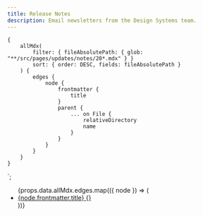 ```yaml
---
title: Release Notes
description: Email newsletters from the Design Systems team.
---
```



    {
        allMdx(
            filter: { fileAbsolutePath: { glob: "**/src/pages/updates/notes/20*.mdx" } }
            sort: { order: DESC, fields: fileAbsolutePath }
        ) {
            edges {
                node {
                    frontmatter {
                        title
                    }
                    parent {
                        ... on File {
                            relativeDirectory
                            name
                        }
                    }
                }
            }
        }
    }
`;

<UL>
    {props.data.allMdx.edges.map(({ node }) => (
        <LI key={node.parent.name}>
            <a href={`/updates/notes/${node.parent.name}/`}>
                {node.frontmatter.title} {}
            </a>
        </LI>
    ))}
</UL>
